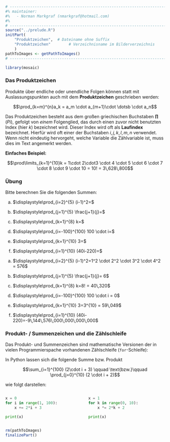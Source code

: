 ```r
# ---------------------------------------------------------------------------
#% maintainer:
#%   - Norman Markgraf (nmarkgraf@hotmail.com)
#%
# ---------------------------------------------------------------------------
source("../prelude.R")
initPart(
    "Produktzeichen",  # Dateiname ohne Suffix
    "Produktzeichen"        # Verzeichnisname im Bilderverzeichnis 
    )
pathToImages <- getPathToImages()
# ---------------------------------------------------------------------------

library(mosaic)

```


### Das Produktzeichen


Produkte über endliche oder unendliche Folgen können statt mit Auslassungspunkten
auch mit dem **Produktzeichen** geschrieben werden:

$$\prod_{k=m}^{n}a_k =  a_m \cdot a_{m+1}\cdot \dotsb \cdot a_n$$

Das Produktzeichen besteht aus dem großen griechischen Buchstaben **$\prod$** 
(*Pi*), gefolgt von *einem* Folgenglied, das durch einen zuvor nicht 
benutzten Index (hier $k$) bezeichnet wird. 
Dieser Index wird oft als **Laufindex** bezeichnet. 
Hierfür wird oft einer der Buchstaben $i, j, k, l, m, n$ verwendet.
Wenn nicht eindeutig hervorgeht, welche Variable die Zählvariable ist, muss dies im Text angemerkt werden.

**Einfaches Beispiel:** 

$$\prod\limits_{k=1}^{10}k = 1\cdot 2\cdot3 \cdot 4 \cdot 5 \cdot 6 \cdot 7 \cdot 8 \cdot 9 \cdot 10 = 10! = 3\,628\,800$$

### Übung

Bitte berechnen Sie die folgenden Summen:

::: {.small}

a) $\displaystyle\prod_{i=2}^{5} (i-1)^2=$

b) $\displaystyle\prod_{j=1}^{5} \frac{j+1}{j}=$

c) $\displaystyle\prod_{k=1}^{8} k=$

d) $\displaystyle\prod_{i=-100}^{100} 100 \cdot i=$

e) $\displaystyle\prod_{k=1}^{10} 3=$

f) $\displaystyle\prod_{i=1}^{10} (40i-220)=$

:::


:::::: {.notes}

::: {.small}

a) $\displaystyle\prod_{i=2}^{5} (i-1)^2=1^2 \cdot 2^2 \cdot 3^2 \cdot 4^2 = 576$

b) $\displaystyle\prod_{j=1}^{5} \frac{j+1}{j}= 6$

c) $\displaystyle\prod_{k=1}^{8} k=8! = 40\,320$

d) $\displaystyle\prod_{i=-100}^{100} 100 \cdot i = 0$

e) $\displaystyle\prod_{k=1}^{10} 3=3^{10} = 59\,049$

f) $\displaystyle\prod_{i=1}^{10} (40i-220)=-9\,144\,576\,000\,000\,000\,000$

:::

::::::

### Produkt- / Summenzeichen und die Zählschleife

Das Produkt- und Summenzeichen sind mathematische Versionen der in vielen
Programmierspache vorhandenen Zählschleife (`for`-Schleife):

In Python lassen sich die folgende Summe bzw. Produkt 

$$\sum_{i=1}^{100} (2\cdot i + 3) \qquad \text{bzw.}\qquad \prod_{j=0}^{10} (2 \cdot i + 2)$$

wie folgt darstellen:

:::::: {.columns}
:::{.column width="49%"}

```python
x = 0
for i in range(1, 100):
    x += 2*i + 3

print(x)
```

:::
::: {.column width="49%"}

```python
x = 1
for k in range(0, 10):
    x *= 2*k + 2

print(x)
```

:::
::::::


```r
rm(pathToImages)
finalizePart()
```
